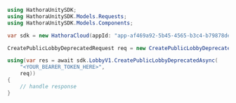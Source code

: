 ```csharp CreatePublicLobbyDeprecated.cs
using HathoraUnitySDK;
using HathoraUnitySDK.Models.Requests;
using HathoraUnitySDK.Models.Components;

var sdk = new HathoraCloud(appId: "app-af469a92-5b45-4565-b3c4-b79878de67d2");

CreatePublicLobbyDeprecatedRequest req = new CreatePublicLobbyDeprecatedRequest() {};

using(var res = await sdk.LobbyV1.CreatePublicLobbyDeprecatedAsync(
    "<YOUR_BEARER_TOKEN_HERE>",
    req))
{
    // handle response
}
```

